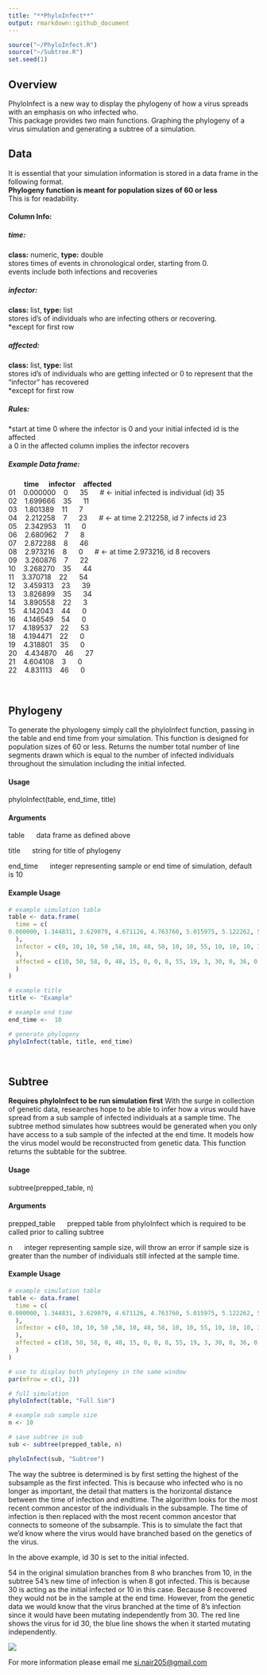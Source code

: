 ```yaml
---
title: "**PhyloInfect**"
output: rmarkdown::github_document
---
```


```r
source("~/PhyloInfect.R")
source("~/Subtree.R")
set.seed(1)
```

## **Overview**

PhyloInfect is a new way to display the phylogeny of how a virus spreads with an emphasis on who infected who.\
This package provides two main functions. Graphing the phylogeny of a virus simulation and generating a subtree of a simulation.

## **Data**

It is essential that your simulation information is stored in a data frame in the following format.\
**Phylogeny function is meant for population sizes of 60 or less**\
This is for readability.

#### Column Info:

##### time:

**class:** numeric, **type:** double\
stores times of events in chronological order, starting from 0.\
events include both infections and recoveries

##### infector:

**class:** list, **type:** list\
stores id's of individuals who are infecting others or recovering.\
\*except for first row

##### affected:

**class:** list, **type:** list\
stores id's of individuals who are getting infected or 0 to represent that the "infector" has recovered\
\*except for first row

##### Rules:

\*start at time 0 where the infector is 0 and your initial infected id is the affected\
a 0 in the affected column implies the infector recovers

##### Example Data frame:

        **time**     **infector**    **affected**\
01    0.000000    0      35      \# \<- initial infected is individual (id) 35\
02    1.699666    35      11\
03    1.801389    11      7\
04    2.212258    7      23      \# \<- at time 2.212258, id 7 infects id 23\
05    2.342953    11      0\
06    2.680962    7      8\
07    2.872288    8      46\
08    2.973216    8      0      \# \<- at time 2.973216, id 8 recovers\
09    3.260876    7      22\
10    3.268270    35      44\
11    3.370718    22      54\
12    3.459313    23      39\
13    3.826899    35      34\
14    3.890558    22      3\
15    4.142043    44      0\
16    4.146549    54      0\
17    4.189537    22      53\
18    4.194471    22      0\
19    4.318801    35      0\
20    4.434870    46      27\
21    4.604108    3      0\
22    4.831113    46      0

<br>

## **Phylogeny**

To generate the phyologeny simply call the phyloInfect function, passing in the table and end time from your simulation. This function is designed for population sizes of 60 or less. Returns the number total number of line segments drawn which is equal to the number of infected individuals throughout the simulation including the initial infected.

#### Usage

phyloInfect(table, end_time, title)

#### Arguments

table      data frame as defined above

title      string for title of phylogeny

end_time      integer representing sample or end time of simulation, default is 10

#### Example Usage

```r

# example simulation table
table <- data.frame(
  time = c(
0.000000, 1.344831, 3.629079, 4.671126, 4.763760, 5.015975, 5.122262, 5.218606, 5.633607, 5.771709, 5.865152, 6.054717, 6.887149, 7.049164, 7.165763, 7.243929, 7.541417, 7.610835, 7.636492, 7.737071, 7.781813, 7.831907, 7.925445, 7.942483, 8.080316, 8.158974, 8.269365, 8.343334, 8.384208, 8.458781, 8.483169, 8.574156, 8.595720, 8.605882, 8.663589, 8.706441, 8.769853, 8.788321, 8.880574, 8.953410, 8.961590, 8.987774, 9.110543, 9.555767, 9.719297, 9.813672, 9.931840
  ),
  infector = c(0, 10, 10, 50 ,58, 10, 48, 58, 10, 10, 55, 10, 10, 10, 30, 15, 8, 54, 30, 55, 19, 36, 30, 30, 17, 55, 24, 20, 36, 17, 54, 36, 3, 3, 4, 27, 13, 8, 51, 44, 30, 46, 35, 44, 40, 34, 47
  ),
  affected = c(10, 50, 58, 0, 48, 15, 0, 0, 8, 55, 19, 3, 30, 0, 36, 0, 54, 20, 24, 17, 34, 40, 14, 51, 4, 0, 0, 53, 27, 0, 44, 0, 46, 0, 13, 0, 35, 0, 32, 60, 12, 0, 0, 39, 0, 47, 56
  )
)

# example title
title <- "Example"

# example end time
end_time <-  10

# generate phylogeny
phyloInfect(table, title, end_time)

```

<br>

## **Subtree**

**Requires phyloInfect to be run simulation first** With the surge in collection of genetic data, researches hope to be able to infer how a virus would have spread from a sub sample of infected individuals at a sample time. The subtree method simulates how subtrees would be generated when you only have access to a sub sample of the infected at the end time. It models how the virus model would be reconstructed from genetic data. This function returns the subtable for the subtree.

#### Usage

subtree(prepped_table, n)

#### Arguments

prepped_table      prepped table from phyloInfect which is required to be called prior to calling subtree

n      integer representing sample size, will throw an error if sample size is greater than the number of individuals still infected at the sample time.

#### Example Usage

```r
# example simulation table
table <- data.frame(
  time = c(
0.000000, 1.344831, 3.629079, 4.671126, 4.763760, 5.015975, 5.122262, 5.218606, 5.633607, 5.771709, 5.865152, 6.054717, 6.887149, 7.049164, 7.165763, 7.243929, 7.541417, 7.610835, 7.636492, 7.737071, 7.781813, 7.831907, 7.925445, 7.942483, 8.080316, 8.158974, 8.269365, 8.343334, 8.384208, 8.458781, 8.483169, 8.574156, 8.595720, 8.605882, 8.663589, 8.706441, 8.769853, 8.788321, 8.880574, 8.953410, 8.961590, 8.987774, 9.110543, 9.555767, 9.719297, 9.813672, 9.931840
  ),
  infector = c(0, 10, 10, 50 ,58, 10, 48, 58, 10, 10, 55, 10, 10, 10, 30, 15, 8, 54, 30, 55, 19, 36, 30, 30, 17, 55, 24, 20, 36, 17, 54, 36, 3, 3, 4, 27, 13, 8, 51, 44, 30, 46, 35, 44, 40, 34, 47
  ),
  affected = c(10, 50, 58, 0, 48, 15, 0, 0, 8, 55, 19, 3, 30, 0, 36, 0, 54, 20, 24, 17, 34, 40, 14, 51, 4, 0, 0, 53, 27, 0, 44, 0, 46, 0, 13, 0, 35, 0, 32, 60, 12, 0, 0, 39, 0, 47, 56
  )
)

# use to display both phylogeny in the same window
par(mfrow = c(1, 2))

# full simulation
phyloInfect(table, "Full Sim")

# example sub sample size
n <- 10

# save subtree in sub
sub <- subtree(prepped_table, n)

phyloInfect(sub, "Subtree")

```

The way the subtree is determined is by first setting the highest of the subsample as the first infected. This is because who infected who is no longer as important, the detail that matters is the horizontal distance between the time of infection and endtime. The algorithm looks for the most recent common ancestor of the individuals in the subsample. The time of infection is then replaced with the most recent common ancestor that connects to someone of the subsample. This is to simulate the fact that we'd know where the virus would have branched based on the genetics of the virus.

In the above example, id 30 is set to the initial infected.

54 in the original simulation branches from 8 who branches from 10, in the subtree 54's new time of infection is when 8 got infected. This is because 30 is acting as the initial infected or 10 in this case. Because 8 recovered they would not be in the sample at the end time. However, from the genetic data we would know that the virus branched at the time of 8's infection since it would have been mutating independently from 30. The red line shows the virus for id 30, the blue line shows the when it started mutating independently.

![](https://raw.githubusercontent.com/Simon-Nair/PhyloInfect/master/subtreeExample.png)

For more information please email me [si.nair205\@gmail.com](mailto:si.nair205@gmail.com){.email}
